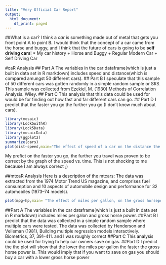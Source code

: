 ```yaml
---
title: "Very Official Car Report"
output:
  html_document:
    df_print: paged
---
```

##What is a car?
I think a *car* is something made out of metal that gets you front point A to point B. I would think that the concept of a car came from the horse and buggy, and I think that the future of cars is going to be **self driving cars**!
* My car history
  + Horse and Buggy
  + Regular Modern Car
  + Self Driving Car 
  
#caR Analysis
## Part A
The variables in the car dataframe(which is just a built in data set in R markdown) includes speed and distance(which is compared amungst 50 different cars).
## Part B
I speculate that this sample of 50 different cars was gotten randomly in a simple random sample or SRS. This sample was collected from Ezekiel, M. (1930) Methods of Correlation Analysis. Wiley.
## Part C
This analysis that this data could be used for would be for finding out how fast and far different cars can go.
## Part D
I predict that the faster you go the further you go (I don't know much about cars).
```r
library(mosaic)
library(Lock5withR)
library(Lock5Data)
library(mosaicData)
library(ggplot2)
summarize(cars)
plot(dist~speed,main="The effect of speed of a car on the distance the car travels",col="red", data=cars)
```
My prefict on the faster you go, the further you travel was proven to be correct by the graph of the speed vs. time. This is not shocking to me because I am always correct ;)

##mtcaR Analysis
Here is a description of the mtcars: The data was extracted from the 1974 Motor Trend US magazine, and comprises fuel consumption and 10 aspects of automobile design and performance for 32 automobiles (1973–74 models).
```r
plot(mpg~hp,main= "The effect of miles per gallon, on the gross horsepower", col="red",data=mtcars)
```
##Part A
The variables in the car dataframe(which is just a built in data set in R markdown) includes miles per galon and gross horse power.
##Part B
I predict that the data was collected in a simple random sample where multiple cars were tested. The data was collected by Henderson and Velleman (1981), Building multiple regression models interactively. Biometrics, 37, 391–411. and I was roughly correct
##Part C
This analysis could be used for trying to help car owners save on gas.
##Part D 
I predict the the plot will show that the lower the miles per gallon the faster the gross horse power is. This would imply that if you want to save on gas you should buy a car with a lower gross horse power